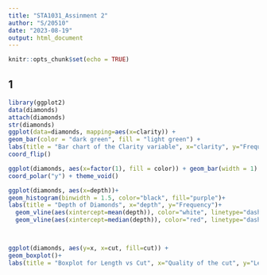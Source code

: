 ```yaml
---
title: "STA1031_Assinment 2"
author: "S/20510"
date: "2023-08-19"
output: html_document
---
```


```r
knitr::opts_chunk$set(echo = TRUE)
```
## 1
```r
library(ggplot2)
data(diamonds)
attach(diamonds)
str(diamonds)
ggplot(data=diamonds, mapping=aes(x=clarity)) + 
geom_bar(color = "dark green", fill = "light green") +
labs(title = "Bar chart of the Clarity variable", x="clarity", y="Frequency") +
coord_flip()

ggplot(diamonds, aes(x=factor(1), fill = color)) + geom_bar(width = 1) + 
coord_polar("y") + theme_void()

ggplot(diamonds, aes(x=depth))+
geom_histogram(binwidth = 1.5, color="black", fill="purple")+
labs(title = "Depth of Diamonds", x="depth", y="Frequency")+
  geom_vline(aes(xintercept=mean(depth)), color="white", linetype="dashed")+
  geom_vline(aes(xintercept=median(depth)), color="red", linetype="dashed")



ggplot(diamonds, aes(y=x, x=cut, fill=cut)) + 
geom_boxplot()+
labs(title = "Boxplot for Length vs Cut", x="Quality of the cut", y="Length in mm")
```






